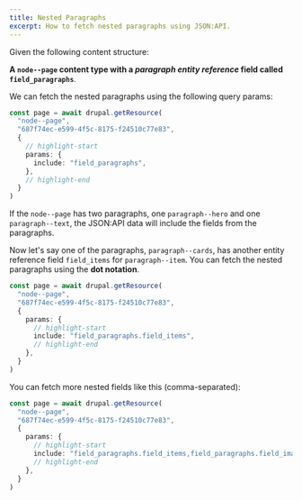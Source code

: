 ```yaml
---
title: Nested Paragraphs
excerpt: How to fetch nested paragraphs using JSON:API.
---
```


Given the following content structure:

**A `node--page` content type with a _paragraph entity reference_ field called `field_paragraphs`**.

We can fetch the nested paragraphs using the following query params:

```ts
const page = await drupal.getResource(
  "node--page",
  "687f74ec-e599-4f5c-8175-f24510c77e83",
  {
    // highlight-start
    params: {
      include: "field_paragraphs",
    },
    // highlight-end
  }
)
```

If the `node--page` has two paragraphs, one `paragraph--hero` and one `paragraph--text`, the JSON:API data will include the fields from the paragraphs.

Now let's say one of the paragraphs, `paragraph--cards`, has another entity reference field `field_items` for `paragraph--item`. You can fetch the nested paragraphs using the **dot notation**.

```ts
const page = await drupal.getResource(
  "node--page",
  "687f74ec-e599-4f5c-8175-f24510c77e83",
  {
    params: {
      // highlight-start
      include: "field_paragraphs.field_items",
      // highlight-end
    },
  }
)
```

You can fetch more nested fields like this (comma-separated):

```ts
const page = await drupal.getResource(
  "node--page",
  "687f74ec-e599-4f5c-8175-f24510c77e83",
  {
    params: {
      // highlight-start
      include: "field_paragraphs.field_items,field_paragraphs.field_image",
      // highlight-end
    },
  }
)
```
